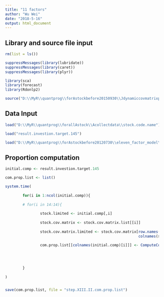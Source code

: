 ```yaml
---
title: "11 factors"
author: "Wu Wei"
date: "2018-5-16"
output: html_document
---
```




## Library and source file input
```r
rm(list = ls())

suppressMessages(library(lubridate))
suppressMessages(library(caret))
suppressMessages(library(plyr))

library(sca)
library(forecast)
library(Rdonlp2)

```

```r
source("D:\\MyR\\quantprog\\forAstockbefore20150930\\Jdynamiccovmatrixprediction\\seven_factor_24m_comparison\\ComputeCompPropComplyingWithHushen300.R")
```


## Data Input
```r

load("D:\\MyR\\quantprog\\forallAstock\\Acollectdata\\stock.code.name")

load("result.investion.target.145")

load("D:\\MyR\\quantprog\\forAstockbefore20120730\\eleven_factor_model\\stock.cov.matrix.list")
```


## Proportion computation

```r
initial.comp <- result.investion.target.145
```


```r

com.prop.list <- list()

system.time(
        
        for(i in 1:ncol(initial.comp)){
        
        # for(i in 14:14){
                
                stock.limited <- initial.comp[,i]
                
                stock.cov.matrix <- stock.cov.matrix.list[[i]]
                
                stock.cov.matrix.limited <- stock.cov.matrix[row.names(stock.cov.matrix) %in% stock.limited,
                                                             colnames(stock.cov.matrix) %in% stock.limited]
                
                com.prop.list[[colnames(initial.comp)[i]]] <- ComputeCompPropComplyingWithHushen300(stock.limited,
                                                                              stock.cov.matrix.limited,
                                                                              stock.code.name)
                
                
        }
        
)



```


```r
save(com.prop.list, file = "step.XIII.II.com.prop.list")
```



